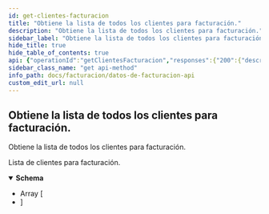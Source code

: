 ```yaml
---
id: get-clientes-facturacion
title: "Obtiene la lista de todos los clientes para facturación."
description: "Obtiene la lista de todos los clientes para facturación."
sidebar_label: "Obtiene la lista de todos los clientes para facturación."
hide_title: true
hide_table_of_contents: true
api: {"operationId":"getClientesFacturacion","responses":{"200":{"description":"Lista de clientes para facturación.","content":{"application/json":{"schema":{"type":"array","items":{"type":"object","properties":{"id":{"type":"integer"},"nombre":{"type":"string"},"cuit":{"type":"string"}},"required":["id","nombre","cuit"],"title":"ClienteFacturacion"}}}}}},"description":"Obtiene la lista de todos los clientes para facturación.","method":"get","path":"/facturacion/clientes","servers":[{"url":"https://api-datos-facturacion-v2-equipo-almacenes-test.apps.ocptest.andreani.com.ar"}],"info":{"title":"Datos de Facturación API","version":"1.0.0","description":"Microservicio para gestionar los datos de facturación de los clientes."},"postman":{"name":"Obtiene la lista de todos los clientes para facturación.","description":{"type":"text/plain"},"url":{"path":["facturacion","clientes"],"host":["{{baseUrl}}"],"query":[],"variable":[]},"header":[{"key":"Accept","value":"application/json"}],"method":"GET"}}
sidebar_class_name: "get api-method"
info_path: docs/facturacion/datos-de-facturacion-api
custom_edit_url: null
---
```



## Obtiene la lista de todos los clientes para facturación.



Obtiene la lista de todos los clientes para facturación.

<div><ApiTabs><TabItem label={"200"} value={"200"}><div>

Lista de clientes para facturación.

</div><div><MimeTabs schemaType={"response"}><TabItem label={"application/json"} value={"application/json"}><SchemaTabs><TabItem label={"Schema"} value={"Schema"}><details style={{}} data-collapsed={false} open={true}><summary style={{"textAlign":"left"}}><strong>Schema</strong></summary><div style={{"textAlign":"left","marginLeft":"1rem"}}></div><ul style={{"marginLeft":"1rem"}}><li><div style={{"fontSize":"var(--ifm-code-font-size)","opacity":"0.6","marginLeft":"-.5rem","paddingBottom":".5rem"}}>Array [</div></li><SchemaItem collapsible={false} name={"id"} required={true} schemaName={"integer"} qualifierMessage={undefined} schema={{"type":"integer"}}></SchemaItem><SchemaItem collapsible={false} name={"nombre"} required={true} schemaName={"string"} qualifierMessage={undefined} schema={{"type":"string"}}></SchemaItem><SchemaItem collapsible={false} name={"cuit"} required={true} schemaName={"string"} qualifierMessage={undefined} schema={{"type":"string"}}></SchemaItem><li><div style={{"fontSize":"var(--ifm-code-font-size)","opacity":"0.6","marginLeft":"-.5rem"}}>]</div></li></ul></details></TabItem><TabItem label={"Example (from schema)"} value={"Example (from schema)"}><ResponseSamples responseExample={"[\n  {\n    \"id\": 0,\n    \"nombre\": \"string\",\n    \"cuit\": \"string\"\n  }\n]"} language={"json"}></ResponseSamples></TabItem></SchemaTabs></TabItem></MimeTabs></div></TabItem></ApiTabs></div>
      